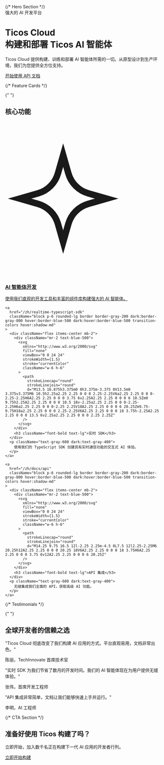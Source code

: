 <div className="space-y-20 py-10">
  {/* Hero Section */}
  <div className="flex flex-col items-center text-center space-y-8">
    <div className="bg-gradient-to-r from-blue-500 to-cyan-500 text-white px-4 py-2 rounded-full text-sm font-medium">
      强大的 AI 开发平台
    </div>
    <h1 className="text-5xl md:text-6xl font-bold tracking-tight">
      Ticos Cloud <br />
      <span className="bg-clip-text text-transparent bg-gradient-to-r from-blue-600 to-cyan-500">
       构建和部署 Ticos AI 智能体
      </span>
    </h1>
    <p className="text-xl text-gray-600 dark:text-gray-400 max-w-3xl">
      Ticos Cloud 提供构建、训练和部署 AI 智能体所需的一切。从原型设计到生产环境，我们为您提供全方位支持。
    </p>
    <div className="flex flex-wrap gap-4 justify-center">
      <a 
        href="/zh/docs" 
        className="px-8 py-3 rounded-lg bg-blue-600 hover:bg-blue-700 text-white font-medium transition-colors"
      >
        开始使用
      </a>
      <a 
        href="/zh/docs/api" 
        className="px-8 py-3 rounded-lg border border-gray-300 dark:border-gray-700 hover:bg-gray-100 dark:hover:bg-gray-800 font-medium transition-colors"
      >
        API 文档
      </a>
    </div>
  </div>

{/* Feature Cards */}

{" "}

<div className="space-y-8">
  <h2 className="text-3xl font-bold text-center">核心功能</h2>
  <div className="grid md:grid-cols-3 gap-6">
    <a
      href="/zh/docs/getting-started"
      className="block p-6 rounded-lg border border-gray-200 dark:border-gray-800 hover:border-blue-500 dark:hover:border-blue-500 transition-colors hover:shadow-md"
    >
      <div className="flex items-center mb-2">
        <div className="mr-2 text-blue-500">
          <svg
            xmlns="http://www.w3.org/2000/svg"
            fill="none"
            viewBox="0 0 24 24"
            strokeWidth={1.5}
            stroke="currentColor"
            className="w-6 h-6"
          >
            <path
              strokeLinecap="round"
              strokeLinejoin="round"
              d="M9.813 15.904 9 18.75l-.813-2.846a4.5 4.5 0 0 0-3.09-3.09L2.25 12l2.846-.813a4.5 4.5 0 0 0 3.09-3.09L9 5.25l.813 2.846a4.5 4.5 0 0 0 3.09 3.09L15.75 12l-2.846.813a4.5 4.5 0 0 0-3.09 3.09Z"
            />
          </svg>
        </div>
        <h3 className="font-bold text-lg">AI 智能体开发</h3>
      </div>
      <p className="text-gray-600 dark:text-gray-400">
        使用我们直观的开发工具和丰富的组件库构建强大的 AI 智能体。
      </p>
    </a>

    <a
      href="/zh/realtime-typescript-sdk"
      className="block p-6 rounded-lg border border-gray-200 dark:border-gray-800 hover:border-blue-500 dark:hover:border-blue-500 transition-colors hover:shadow-md"
    >
      <div className="flex items-center mb-2">
        <div className="mr-2 text-blue-500">
          <svg
            xmlns="http://www.w3.org/2000/svg"
            fill="none"
            viewBox="0 0 24 24"
            strokeWidth={1.5}
            stroke="currentColor"
            className="w-6 h-6"
          >
            <path
              strokeLinecap="round"
              strokeLinejoin="round"
              d="M13.5 16.875h3.375m0 0h3.375m-3.375 0V13.5m0 3.375v3.375M6 10.5h2.25a2.25 2.25 0 0 0 2.25-2.25V6a2.25 2.25 0 0 0-2.25-2.25H6A2.25 2.25 0 0 0 3.75 6v2.25A2.25 2.25 0 0 0 6 10.5Zm0 9.75h2.25A2.25 2.25 0 0 0 10.5 18v-2.25a2.25 2.25 0 0 0-2.25-2.25H6a2.25 2.25 0 0 0-2.25 2.25V18A2.25 2.25 0 0 0 6 20.25Zm9.75-9.75H18a2.25 2.25 0 0 0 2.25-2.25V6A2.25 2.25 0 0 0 18 3.75h-2.25A2.25 2.25 0 0 0 13.5 6v2.25a2.25 2.25 0 0 0 2.25 2.25Z"
            />
          </svg>
        </div>
        <h3 className="font-bold text-lg">实时 SDK</h3>
      </div>
      <p className="text-gray-600 dark:text-gray-400">
        使用我们的 TypeScript SDK 创建具有实时通信功能的交互式 AI 体验。
      </p>
    </a>

    <a
      href="/zh/docs/api"
      className="block p-6 rounded-lg border border-gray-200 dark:border-gray-800 hover:border-blue-500 dark:hover:border-blue-500 transition-colors hover:shadow-md"
    >
      <div className="flex items-center mb-2">
        <div className="mr-2 text-blue-500">
          <svg
            xmlns="http://www.w3.org/2000/svg"
            fill="none"
            viewBox="0 0 24 24"
            strokeWidth={1.5}
            stroke="currentColor"
            className="w-6 h-6"
          >
            <path
              strokeLinecap="round"
              strokeLinejoin="round"
              d="M14.25 9.75 16.5 12l-2.25 2.25m-4.5 0L7.5 12l2.25-2.25M6 20.25h12A2.25 2.25 0 0 0 20.25 18V6A2.25 2.25 0 0 0 18 3.75H6A2.25 2.25 0 0 0 3.75 6v12A2.25 2.25 0 0 0 6 20.25Z"
            />
          </svg>
        </div>
        <h3 className="font-bold text-lg">API 集成</h3>
      </div>
      <p className="text-gray-600 dark:text-gray-400">
        无缝集成我们全面的 API，获取高级 AI 功能。
      </p>
    </a>

  </div>
</div>

{/* Testimonials */}

{" "}

<div className="space-y-8 bg-gray-50 dark:bg-gray-900 p-8 rounded-xl">
  <h2 className="text-3xl font-bold text-center">全球开发者的信赖之选</h2>
  <div className="grid md:grid-cols-2 lg:grid-cols-3 gap-6">
    <div className="bg-white dark:bg-gray-800 p-6 rounded-lg shadow-sm">
      <p className="text-gray-600 dark:text-gray-400 mb-4">
        "Ticos Cloud 彻底改变了我们构建 AI
        应用的方式。平台直观易用，文档非常出色。"
      </p>
      <div className="font-medium">陈丽，TechInnovate 首席技术官</div>
    </div>
    <div className="bg-white dark:bg-gray-800 p-6 rounded-lg shadow-sm">
      <p className="text-gray-600 dark:text-gray-400 mb-4">
        "实时 SDK 为我们节省了数月的开发时间。我们的 AI
        智能体现在为用户提供无缝体验。"
      </p>
      <div className="font-medium">张伟，首席开发工程师</div>
    </div>
    <div className="bg-white dark:bg-gray-800 p-6 rounded-lg shadow-sm">
      <p className="text-gray-600 dark:text-gray-400 mb-4">
        "API 集成非常简单，文档让我们能够快速上手并运行。"
      </p>
      <div className="font-medium">李明，AI 工程师</div>
    </div>
  </div>
</div>

{/* CTA Section */}

  <div className="text-center space-y-6 bg-gradient-to-r from-blue-600 to-cyan-500 text-white p-10 rounded-xl">
    <h2 className="text-3xl font-bold">准备好使用 Ticos 构建了吗？</h2>
    <p className="max-w-2xl mx-auto text-blue-100">
      立即开始，加入数千名正在构建下一代 AI 应用的开发者行列。
    </p>
    <div>
      <a
        href="/zh/docs"
        className="inline-block px-8 py-3 rounded-lg bg-white text-blue-600 hover:bg-blue-50 font-medium transition-colors"
      >
        立即开始构建
      </a>
    </div>
  </div>
</div>
